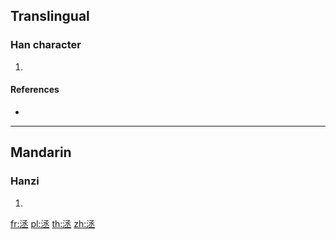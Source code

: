 {{character info/new}}
==Translingual==

===Han character===
{{Han char|rn=85|rad=水|as=06|sn=9|four=|canj=ENEM}}

# {{defn|Han|sort=水06}}

====References====
* {{Han ref|kx=0619.220|dkj=17357|dj=1014.140|hdz=31617.050|uh=6D06|ud=27910}}

----

==Mandarin==

===Hanzi===
{{cmn-hanzi|pin=[[chéng]] ([[cheng2]])|wg=ch'eng<sup>2</sup>}}

# {{defn|lang=cmn|sort=水06}}

[[fr:洆]]
[[pl:洆]]
[[th:洆]]
[[zh:洆]]